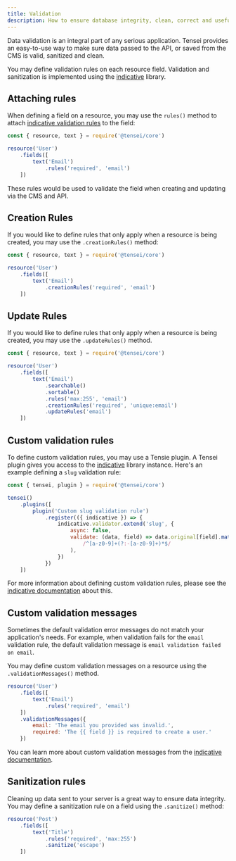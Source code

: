 ```yaml
---
title: Validation
description: How to ensure database integrity, clean, correct and useful data in Tensei applications.
---
```


Data validation is an integral part of any serious application. Tensei provides an easy-to-use way to make sure data passed to the API, or saved from the CMS is valid, sanitized and clean.

You may define validation rules on each resource field. Validation and sanitization is implemented using the [indicative](https://indicative.adonisjs.com/guides/master/introduction) library.

## Attaching rules

When defining a field on a resource, you may use the `rules()` method to attach [indicative validation rules](https://indicative.adonisjs.com/validations/master/array) to the field:

```js
const { resource, text } = require('@tensei/core')

resource('User')
    .fields([
        text('Email')
            .rules('required', 'email')
    ])
```

These rules would be used to validate the field when creating and updating via the CMS and API.

## Creation Rules

If you would like to define rules that only apply when a resource is being created, you may use the `.creationRules()` method:

```js
const { resource, text } = require('@tensei/core')

resource('User')
    .fields([
        text('Email')
            .creationRules('required', 'email')
    ])
```

## Update Rules

If you would like to define rules that only apply when a resource is being created, you may use the `.updateRules()` method.
```js
const { resource, text } = require('@tensei/core')

resource('User')
    .fields([
        text('Email')
            .searchable()
            .sortable()
            .rules('max:255', 'email')
            .creationRules('required', 'unique:email')
            .updateRules('email')
    ])
```

## Custom validation rules

To define custom validation rules, you may use a Tensie plugin. A Tensei plugin gives you access to the [indicative](https://indicative.adonisjs.com/guides/master/introduction) library instance. Here's an example defining a `slug` validation rule:

```js
const { tensei, plugin } = require('@tensei/core')

tensei()
    .plugins([
        plugin('Custom slug validation rule')
            .register(({ indicative }) => {
                indicative.validator.extend('slug', {
                    async: false,
                    validate: (data, field) => data.original[field].match(
                        /^[a-z0-9]+(?:-[a-z0-9]+)*$/
                    ),
                })
            })
    ])
```

For more information about defining custom validation rules, please see the [indicative documentation](https://indicative.adonisjs.com/guides/master/extend) about this. 

## Custom validation messages

Sometimes the default validation error messages do not match your application's needs. For example, when validation fails for the `email` validation rule, the default validation message is `email validation failed on email`.

You may define custom validation messages on a resource using the `.validationMessages()` method.

```js
resource('User')
    .fields([
        text('Email')
            .rules('required', 'email')
    ])
    .validationMessages({
        email: 'The email you provided was invalid.',
        required: 'The {{ field }} is required to create a user.'
    })
```

You can learn more about custom validation messages from the [indicative documentation](https://indicative.adonisjs.com/guides/master/custom-messages).

## Sanitization rules

Cleaning up data sent to your server is a great way to ensure data integrity. You may define a sanitization rule on a field using the `.sanitize()` method:

```js
resource('Post')
    .fields([
        text('Title')
            .rules('required', 'max:255')
            .sanitize('escape')
    ])
```
